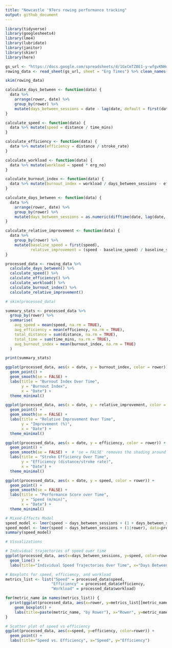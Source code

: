 ```yaml
---
title: "Newcastle '97ers rowing performance tracking"
output: github_document
---
```



```r
library(tidyverse)
library(googlesheets4)
library(lme4)
library(lubridate)
library(janitor)
library(skimr)
library(here)

gs_url <- "https://docs.google.com/spreadsheets/d/1GxCmTZ8E1-y-wfgvKNHqYh4cazBaKz2s1CS8alvqQ-Q/edit#gid=935753699"
rowing_data <- read_sheet(gs_url, sheet = "Erg Times") %>% clean_names()

skim(rowing_data)
```

```r
calculate_days_between <- function(data) {
  data %>%
    arrange(rower, date) %>%
    group_by(rower) %>%
    mutate(days_between_sessions = date - lag(date, default = first(date)))
}

calculate_speed <- function(data) {
  data %>% mutate(speed = distance / time_mins)
}

calculate_efficiency <- function(data) {
  data %>% mutate(efficiency = distance / stroke_rate)
}

calculate_workload <- function(data) {
  data %>% mutate(workload = speed * erg_no)
}

calculate_burnout_index <- function(data) {
  data %>% mutate(burnout_index = workload / days_between_sessions - efficiency)
}

calculate_days_between <- function(data) {
  data %>%
    arrange(rower, date) %>%
    group_by(rower) %>%
    mutate(days_between_sessions = as.numeric(difftime(date, lag(date, default = first(date)), units="days")))
}

calculate_relative_improvement <- function(data) {
  data %>%
    group_by(rower) %>%
    mutate(baseline_speed = first(speed),
           relative_improvement = (speed - baseline_speed) / baseline_speed * 100)
}

processed_data <- rowing_data %>%
  calculate_days_between() %>%
  calculate_speed() %>%
  calculate_efficiency() %>%
  calculate_workload() %>%
  calculate_burnout_index() %>%
  calculate_relative_improvement()

# skim(processed_data)
```

```r
summary_stats <- processed_data %>%
  group_by(rower) %>%
  summarise(
    avg_speed = mean(speed, na.rm = TRUE),
    avg_efficiency = mean(efficiency, na.rm = TRUE),
    total_distance = sum(distance, na.rm = TRUE),
    total_time = sum(time_mins, na.rm = TRUE),
    avg_burnout_index = mean(burnout_index, na.rm = TRUE)
  )

print(summary_stats)
```


```r
ggplot(processed_data, aes(x = date, y = burnout_index, color = rower)) +
  geom_point() +
  geom_smooth(se = FALSE) +
  labs(title = "Burnout Index Over Time",
       y = "Burnout Index",
       x = "Date") +
  theme_minimal()
```


```r
ggplot(processed_data, aes(x = date, y = relative_improvement, color = rower)) +
  geom_point() +
  geom_smooth(se = FALSE) +
  labs(title = "Relative Improvement Over Time",
       y = "Improvement (%)",
       x = "Date") +
  theme_minimal()
```


```r
ggplot(processed_data, aes(x = date, y = efficiency, color = rower)) +
  geom_point() +
  geom_smooth(se = FALSE) +  # 'se = FALSE' removes the shading around the trend line.
  labs(title = "Stroke Efficiency Over Time",
       y = "Efficiency (distance/stroke rate)",
       x = "Date") +
  theme_minimal()

```

```r
ggplot(processed_data, aes(x = date, y = speed, color = rower)) +
  geom_point() +
  geom_smooth(se = FALSE) +
  labs(title = "Performance Score over Time",
       y = "Speed (m/min)",
       x = "Date") +
  theme_minimal()
```

```r
# Mixed-Effects Model
speed_model <- lmer(speed ~ days_between_sessions + (1 + days_between_sessions|rower), data=processed_data)
speed_model <- lmer(speed ~ days_between_sessions + (1|rower), data=processed_data)
summary(speed_model)

# Visualizations

# Individual trajectories of speed over time
ggplot(processed_data, aes(x=days_between_sessions, y=speed, color=rower)) +
  geom_line() +
  labs(title="Individual Speed Trajectories Over Time", x="Days Between Sessions", y="Speed")

# Boxplots for speed, efficiency, and workload
metrics_list <- list("Speed" = processed_data$speed,
                    "Efficiency" = processed_data$efficiency,
                    "Workload" = processed_data$workload)

for(metric_name in names(metrics_list)) {
  print(ggplot(processed_data, aes(x=rower, y=metrics_list[[metric_name]], fill=rower)) +
    geom_boxplot() +
    labs(title=paste(metric_name, "by Rower"), x="Rower", y=metric_name))
}

# Scatter plot of speed vs efficiency
ggplot(processed_data, aes(x=speed, y=efficiency, color=rower)) +
  geom_point() +
  labs(title="Speed vs. Efficiency", x="Speed", y="Efficiency")
```

